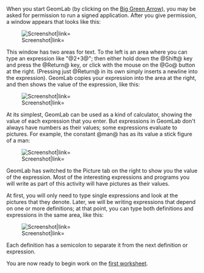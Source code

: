 <!--Getting started with GeomLab-->
When you start GeomLab (by clicking on the [[GeomLab|Big Green
Arrow]]), you may be asked for permission to run a signed application.
After you give permission, a window appears that looks like this:

[[Image:GeomLab-1.png|Screenshot|link=]]

This window has two areas for text. To the left
is an area where you can
type an expression like &quot;@2+3@&quot;; then either hold down the
@Shift@ key and press the @Return@ key, or click with the mouse on the
@Go@ button at the right. (Pressing just @Return@ in its own simply
inserts a newline into the expression).  GeomLab copies your expression
into the area at the right, 
and then shows the value of the expression, like this:

[[Image:GeomLab-2.png|Screenshot|link=]]

At its simplest, GeomLab can be used as a kind of calculator, showing
the value of each expression that you enter. But expressions in
GeomLab don't always have numbers as their values; some expressions
evaluate to pictures. For example, the constant @man@ has as its value
a stick figure of a man:

[[Image:GeomLab-3.png|Screenshot|link=]]

GeomLab has switched to the Picture tab on the right to show you the value of the expression.
Most of the interesting expressions and programs you will write as
part of this activity will have pictures as their values.

At first, you will only need to type single expressions and look at the pictures that they denote.  Later, we will be writing expressions that depend on one or more definitions; at that point, you can type both definitions and expressions in the same area, like this:

[[Image:GeomLab-4.png|Screenshot|link=]]

Each definition has a semicolon to separate it from the next definition or expression.

You are now ready to begin work on the 
[[Worksheets for GeomLab|first worksheet]].
